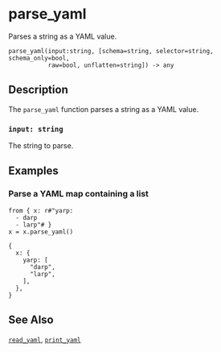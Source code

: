 
# parse_yaml

Parses a string as a YAML value.

```tql
parse_yaml(input:string, [schema=string, selector=string, schema_only=bool,
           raw=bool, unflatten=string]) -> any
```

## Description

The `parse_yaml` function parses a string as a YAML value.

### `input: string`

The string to parse.

<CommonOptions />

## Examples

### Parse a YAML map containing a list

```tql
from { x: r#"yarp:
  - darp
  - larp"# }
x = x.parse_yaml()
```
```tql
{
  x: {
    yarp: [
      "darp",
      "larp",
    ],
  },
}
```

## See Also

[`read_yaml`](../operators/read_yaml.mdx), [`print_yaml`](print_yaml.md)
